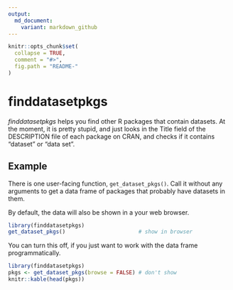 ```yaml
---
output:
  md_document:
    variant: markdown_github
---
```


<!-- README.md is generated from README.Rmd. Please edit that file -->

```r
knitr::opts_chunk$set(
  collapse = TRUE,
  comment = "#>",
  fig.path = "README-"
)
```

# finddatasetpkgs

*finddatasetpkgs* helps you find other R packages that contain datasets. At the moment, it is pretty stupid, and just looks in the Title field of the DESCRIPTION file of each package on CRAN, and checks if it contains "dataset" or "data set".

## Example

There is one user-facing function, `get_dataset_pkgs()`. Call it without any arguments to get a data frame of packages that probably have datasets in them.

By default, the data will also be shown in a your web browser.

```r
library(finddatasetpkgs)
get_dataset_pkgs()                       # show in browser
```

You can turn this off, if you just want to work with the data frame programmatically.

```r
library(finddatasetpkgs)
pkgs <- get_dataset_pkgs(browse = FALSE) # don't show
knitr::kable(head(pkgs))
```

